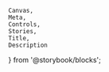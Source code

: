     Canvas,
    Meta,
    Controls,
    Stories,
    Title,
    Description
} from '@storybook/blocks';

<Meta of={comboboxStories} />

<Title of={comboboxStories} />

Combobox is a list in which the current value is displayed in the element. Upon clicking on the element, the other options are visible. The user can enter aribtrary values in the input area.

The combobox provides 'autocomplete' options that help finding and selecting a particular value. The value of the combobox comes from the text content of the selected list-option, or, if no matching
list option is found, the user-entered text. Whereas with the \`nimble-select\` component, the value property of the list-option is always used for its value.

### Usage

See [Combobox, Select, & Menu Button Usage](?path=/docs/usage-combobox-select-menu-button--docs) for information about
when you should use this component.

See [Appearance Mode Usage](?path=/docs/usage-appearance-modes--docs) for information about when you should choose the
**underline**, **outline**, or **block** appearance.

<Canvas of={comboboxStories.outlineCombobox} />
<Controls of={comboboxStories.outlineCombobox} />
<Stories of={comboboxStories} />
